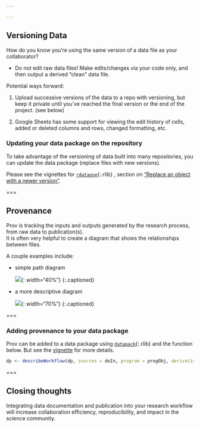 ```yaml
---

---
```


## Versioning Data

How do you know you're using the same version of a data file as your collaborator?

 - Do not edit raw data files!  Make edits/changes via your code only, and then output a derived "clean" data file. 


Potential ways forward: 

1. Upload successive versions of the data to a repo with versioning, but keep it private until you've reached the final version or the end of the project.  (see below)

2. Google Sheets has some support for viewing the edit history of cells, added or deleted columns and rows, changed formatting, etc.  


### Updating your data package on the repository

To take advantage of the versioning of data built into many repositories, you can update the data package (replace files with new versions).  

Please see the vignettes for [`rdataone`](){:.rlib} , section on ["Replace an object with a newer version"](https://github.com/DataONEorg/rdataone/blob/master/vignettes/upload-data.Rmd).  

===

## Provenance

Prov is tracking the inputs and outputs generated by the research process, from raw data to publication(s).  
It is often very helpful to create a diagram that shows the relationships between files.  

A couple examples include: 

 - simple path diagram  
 
   ![]({% include asset.html path="images/simple_grv.png" %}){: width="40%"}
   {:.captioned}

 - a more descriptive diagram  
 
   ![]({% include asset.html path="images/gfish_grv.png" %}){: width="70%"}
   {:.captioned}

===

### Adding provenance to your data package

Prov can be added to a data package using [`datapack`](){:.rlib} and the function below.  But see the [vignette](https://github.com/ropensci/datapack/blob/master/vignettes/datapack-overview.Rmd) for more details.  

```r
dp <- describeWorkflow(dp, sources = doIn, program = progObj, derivations = doOut)
```

===

## Closing thoughts

Integrating data documentation and publication into your research workflow will increase collaboration efficiency, reproducibility, and impact in the science community.  










